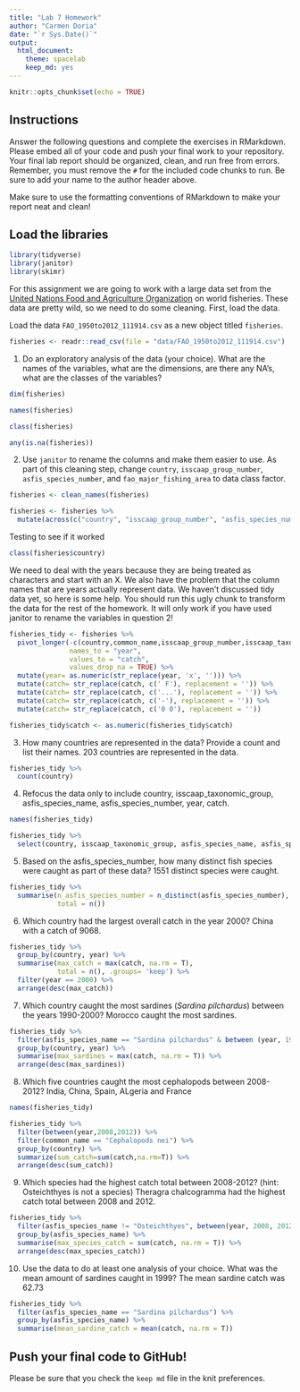 ```yaml
---
title: "Lab 7 Homework"
author: "Carmen Doria"
date: "`r Sys.Date()`"
output:
  html_document: 
    theme: spacelab
    keep_md: yes
---
```


```r
knitr::opts_chunk$set(echo = TRUE)
```

## Instructions
Answer the following questions and complete the exercises in RMarkdown. Please embed all of your code and push your final work to your repository. Your final lab report should be organized, clean, and run free from errors. Remember, you must remove the `#` for the included code chunks to run. Be sure to add your name to the author header above.  

Make sure to use the formatting conventions of RMarkdown to make your report neat and clean!  

## Load the libraries
```r
library(tidyverse)
library(janitor)
library(skimr)
```

For this assignment we are going to work with a large data set from the [United Nations Food and Agriculture Organization](http://www.fao.org/about/en/) on world fisheries. These data are pretty wild, so we need to do some cleaning. First, load the data.  

Load the data `FAO_1950to2012_111914.csv` as a new object titled `fisheries`.
```r
fisheries <- readr::read_csv(file = "data/FAO_1950to2012_111914.csv")
```

1. Do an exploratory analysis of the data (your choice). What are the names of the variables, what are the dimensions, are there any NA's, what are the classes of the variables?  
```r
dim(fisheries)

```

```r
names(fisheries)
```

```r
class(fisheries)
```

```r
any(is.na(fisheries))
```

2. Use `janitor` to rename the columns and make them easier to use. As part of this cleaning step, change `country`, `isscaap_group_number`, `asfis_species_number`, and `fao_major_fishing_area` to data class factor. 
```r
fisheries <- clean_names(fisheries)
```

```r
fisheries <- fisheries %>% 
  mutate(across(c("country", "isscaap_group_number", "asfis_species_number", "fao_major_fishing_area"), factor))
```

Testing to see if it worked
```r
class(fisheries$country)
```

We need to deal with the years because they are being treated as characters and start with an X. We also have the problem that the column names that are years actually represent data. We haven't discussed tidy data yet, so here is some help. You should run this ugly chunk to transform the data for the rest of the homework. It will only work if you have used janitor to rename the variables in question 2!  
```r
fisheries_tidy <- fisheries %>% 
  pivot_longer(-c(country,common_name,isscaap_group_number,isscaap_taxonomic_group,asfis_species_number,asfis_species_name,fao_major_fishing_area,measure),
               names_to = "year",
               values_to = "catch",
               values_drop_na = TRUE) %>% 
  mutate(year= as.numeric(str_replace(year, 'x', ''))) %>% 
  mutate(catch= str_replace(catch, c(' F'), replacement = '')) %>% 
  mutate(catch= str_replace(catch, c('...'), replacement = '')) %>% 
  mutate(catch= str_replace(catch, c('-'), replacement = '')) %>% 
  mutate(catch= str_replace(catch, c('0 0'), replacement = ''))

fisheries_tidy$catch <- as.numeric(fisheries_tidy$catch)
```

3. How many countries are represented in the data? Provide a count and list their names.
203 countries are represented in the data. 
```r
fisheries_tidy %>% 
  count(country)
```

4. Refocus the data only to include country, isscaap_taxonomic_group, asfis_species_name, asfis_species_number, year, catch.
```r
names(fisheries_tidy)
```

```r
fisheries_tidy %>% 
  select(country, isscaap_taxonomic_group, asfis_species_name, asfis_species_number, year, catch)
```

5. Based on the asfis_species_number, how many distinct fish species were caught as part of these data?
1551 distinct species were caught. 
```r
fisheries_tidy %>% 
  summarise(n_asfis_species_number = n_distinct(asfis_species_number),
            total = n())
```

6. Which country had the largest overall catch in the year 2000?
China with a catch of 9068. 
```r
fisheries_tidy %>% 
  group_by(country, year) %>%
  summarise(max_catch = max(catch, na.rm = T),
            total = n(), .groups= 'keep') %>%
  filter(year == 2000) %>% 
  arrange(desc(max_catch))
```

7. Which country caught the most sardines (_Sardina pilchardus_) between the years 1990-2000?
Morocco caught the most sardines. 
```r
fisheries_tidy %>%
  filter(asfis_species_name == "Sardina pilchardus" & between (year, 1990, 2000)) %>% 
  group_by(country, year) %>%
  summarise(max_sardines = max(catch, na.rm = T)) %>% 
  arrange(desc(max_sardines))
```

8. Which five countries caught the most cephalopods between 2008-2012?
India, China, Spain, ALgeria and France

```r
names(fisheries_tidy)
```


```r
fisheries_tidy %>% 
  filter(between(year,2008,2012)) %>% 
  filter(common_name == "Cephalopods nei") %>% 
  group_by(country) %>% 
  summarize(sum_catch=sum(catch,na.rm=T)) %>% 
  arrange(desc(sum_catch))
```

9. Which species had the highest catch total between 2008-2012? (hint: Osteichthyes is not a species)
Theragra chalcogramma had the highest catch total between 2008 and 2012.
```r
fisheries_tidy %>%
  filter(asfis_species_name != "Osteichthyes", between(year, 2008, 2012)) %>% 
  group_by(asfis_species_name) %>% 
  summarise(max_species_catch = sum(catch, na.rm = T)) %>% 
  arrange(desc(max_species_catch))
```

10. Use the data to do at least one analysis of your choice.
What was the mean amount of sardines caught in 1999? The mean sardine catch was 62.73
```r
fisheries_tidy %>% 
  filter(asfis_species_name == "Sardina pilchardus") %>% 
  group_by(asfis_species_name) %>% 
  summarise(mean_sardine_catch = mean(catch, na.rm = T))
```


## Push your final code to GitHub!
Please be sure that you check the `keep md` file in the knit preferences.   